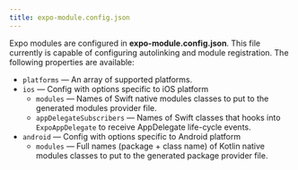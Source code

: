 ```yaml
---
title: expo-module.config.json
---
```


Expo modules are configured in **expo-module.config.json**. This file currently is capable of configuring autolinking and module registration. The following properties are available:

- `platforms` — An array of supported platforms.
- `ios` — Config with options specific to iOS platform
  - `modules` — Names of Swift native modules classes to put to the generated modules provider file.
  - `appDelegateSubscribers` — Names of Swift classes that hooks into `ExpoAppDelegate` to receive AppDelegate life-cycle events.
- `android` — Config with options specific to Android platform
  - `modules` — Full names (package + class name) of Kotlin native modules classes to put to the generated package provider file.
